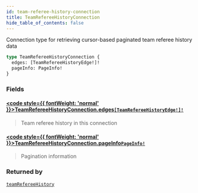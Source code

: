 ```yaml
---
id: team-referee-history-connection
title: TeamRefereeHistoryConnection
hide_table_of_contents: false
---
```








Connection type for retrieving cursor-based paginated team referee history data

```graphql
type TeamRefereeHistoryConnection {
  edges: [TeamRefereeHistoryEdge!]!
  pageInfo: PageInfo!
}
```


### Fields

#### [<code style={{ fontWeight: 'normal' }}>TeamRefereeHistoryConnection.<b>edges</b></code>](#)<Bullet />[`[TeamRefereeHistoryEdge!]!`](/testnet/api/graphql/objects/team-referee-history-edge) <Badge class="secondary" text="non-null"/> <Badge class="secondary" text="object"/>
> Team referee history in this connection
> 

#### [<code style={{ fontWeight: 'normal' }}>TeamRefereeHistoryConnection.<b>pageInfo</b></code>](#)<Bullet />[`PageInfo!`](/testnet/api/graphql/objects/page-info) <Badge class="secondary" text="non-null"/> <Badge class="secondary" text="object"/>
> Pagination information
> 



### Returned by

[`teamRefereeHistory`](/testnet/api/graphql/queries/team-referee-history)  <Badge class="secondary" text="query"/>



